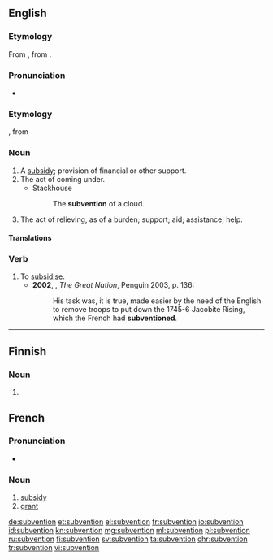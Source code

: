 ==English==

===Etymology===
From {{etyl|frm|en}} {{term|subvention|lang=frm}}, from {{etyl|LL.|en}} {{term|subventio}}.

===Pronunciation===
* {{a|UK}} {{IPA|/sʌbˈvɛnʃ(ə)n/}}

===Etymology===
{{etyl|fr|en}}, from {{etyl|LL.|en}} {{lena}} {{term|subventio|lang=la}}

===Noun===
{{en-noun}}

# A [[subsidy]]; provision of financial or other support.
# The act of coming under.
#* Stackhouse
#*: The '''subvention''' of a cloud.
# The act of relieving, as of a burden; support; aid; assistance; help.

====Translations====
{{trans-see|subsidy}}

===Verb===
{{en-verb}}

# To [[subsidise]].
#* '''2002''', {{w|Colin Jones (historian)|Colin Jones}}, ''The Great Nation'', Penguin 2003, p. 136:
#*: His task was, it is true, made easier by the need of the English to remove troops to put down the 1745-6 Jacobite Rising, which the French had '''subventioned'''.

----

==Finnish==

===Noun===
{{head|fi}}

# {{fi-form of|type=noun|case=genitive|pl=singular|subventio}}

==French==

===Pronunciation===
* {{IPA|/sybvɑ̃sjɔ̃/|lang=fr}}

===Noun===
{{fr-noun|f}}

# [[subsidy]]
# [[grant]]

[[de:subvention]]
[[et:subvention]]
[[el:subvention]]
[[fr:subvention]]
[[io:subvention]]
[[id:subvention]]
[[kn:subvention]]
[[mg:subvention]]
[[ml:subvention]]
[[pl:subvention]]
[[ru:subvention]]
[[fi:subvention]]
[[sv:subvention]]
[[ta:subvention]]
[[chr:subvention]]
[[tr:subvention]]
[[vi:subvention]]